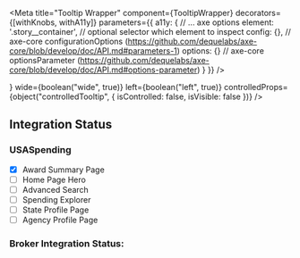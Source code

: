 

<Meta
    title="Tooltip Wrapper"
    component={TooltipWrapper}
    decorators={[withKnobs, withA11y]}
    parameters={{
        a11y: {
            // ... axe options
            element: '.story__container', // optional selector which element to inspect
            config: {}, // axe-core configurationOptions (https://github.com/dequelabs/axe-core/blob/develop/doc/API.md#parameters-1)
            options: {} // axe-core optionsParameter (https://github.com/dequelabs/axe-core/blob/develop/doc/API.md#options-parameter)
        }
    }}
/>

<Preview>
    <Story name="Tooltip Wrapper">
        <div className="story__container tooltip-story">
            <TooltipWrapper
                icon="info"
                tooltipComponent={<Tooltip />}
                wide={boolean("wide", true)}
                left={boolean("left", true)}
                controlledProps={object("controlledTooltip", {
                    isControlled: false,
                    isVisible: false
                })} />
        </div>
    </Story>
</Preview>

<Props of={TooltipWrapper} />

## Integration Status
### USASpending
- [x] Award Summary Page
- [ ] Home Page Hero
- [ ] Advanced Search
- [ ] Spending Explorer
- [ ] State Profile Page
- [ ] Agency Profile Page

### Broker Integration Status:
